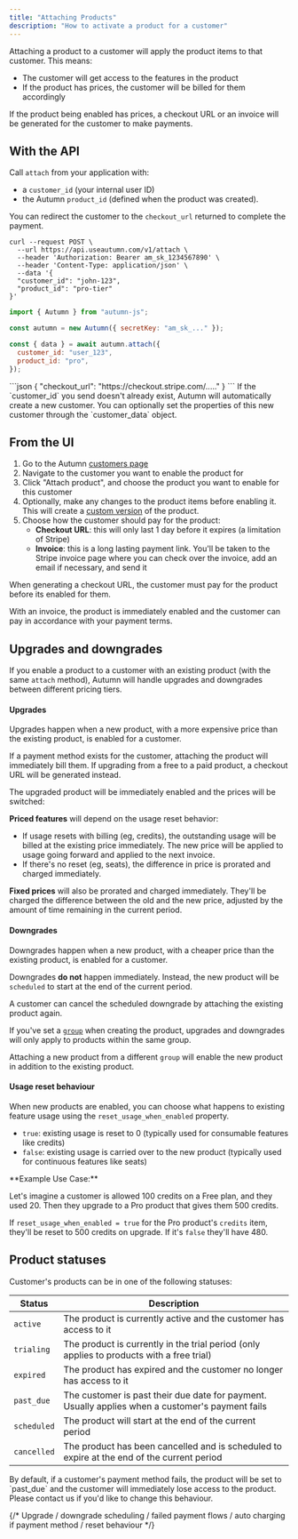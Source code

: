 ```yaml
---
title: "Attaching Products"
description: "How to activate a product for a customer"
---
```


Attaching a product to a customer will apply the product items to that customer. This means:

- The customer will get access to the features in the product
- If the product has prices, the customer will be billed for them accordingly

If the product being enabled has prices, a checkout URL or an invoice will be generated for the customer to make payments.

## With the API

Call `attach` from your application with:

- a `customer_id` (your internal user ID)
- the Autumn `product_id` (defined when the product was created).

You can redirect the customer to the `checkout_url` returned to complete the payment.

<CodeGroup>

```shell cURL
curl --request POST \
  --url https://api.useautumn.com/v1/attach \
  --header 'Authorization: Bearer am_sk_1234567890' \
  --header 'Content-Type: application/json' \
  --data '{
  "customer_id": "john-123",
  "product_id": "pro-tier"
}'
```

```javascript Typescript
import { Autumn } from "autumn-js";

const autumn = new Autumn({ secretKey: "am_sk_..." });

const { data } = await autumn.attach({
  customer_id: "user_123",
  product_id: "pro",
});
```

</CodeGroup>
```json
{
  "checkout_url": "https://checkout.stripe.com/....."
}
```

<Tip>
  If the `customer_id` you send doesn't already exist, Autumn will automatically
  create a new customer. You can optionally set the properties of this new
  customer through the `customer_data` object.
</Tip>

## From the UI

1. Go to the Autumn [customers page](https://app.useautumn.com/customers)
2. Navigate to the customer you want to enable the product for
3. Click "Attach product", and choose the product you want to enable for this customer
4. Optionally, make any changes to the product items before enabling it. This will create a [custom version](/customers/managing-customers#custom-product-versions) of the product.
5. Choose how the customer should pay for the product:
   - **Checkout URL**: this will only last 1 day before it expires (a limitation of Stripe)
   - **Invoice**: this is a long lasting payment link. You'll be taken to the Stripe invoice page where you can check over the invoice, add an email if necessary, and send it

<Note>
  When generating a checkout URL, the customer must pay for the product before
  its enabled for them. 
  
  With an invoice, the product is immediately enabled and
  the customer can pay in accordance with your payment terms.

</Note>

## Upgrades and downgrades

If you enable a product to a customer with an existing product (with the same `attach` method), Autumn will handle upgrades and downgrades between different pricing tiers.

#### Upgrades

Upgrades happen when a new product, with a more expensive price than the existing product, is enabled for a customer.

<Warning>
  If a payment method exists for the customer, attaching the product will
  immediately bill them. If upgrading from a free to a paid product, a checkout
  URL will be generated instead.
</Warning>

The upgraded product will be immediately enabled and the prices will be switched:

**Priced features** will depend on the usage reset behavior:

- If usage resets with billing (eg, credits), the outstanding usage will be billed at the existing price immediately. The new price will be applied to usage going forward and applied to the next invoice.
- If there's no reset (eg, seats), the difference in price is prorated and charged immediately.

**Fixed prices** will also be prorated and charged immediately. They'll be charged the difference between the old and the new price, adjusted by the amount of time remaining in the current period.

#### Downgrades

Downgrades happen when a new product, with a cheaper price than the existing product, is enabled for a customer.

Downgrades **do not** happen immediately. Instead, the new product will be `scheduled` to start at the end of the current period.

A customer can cancel the scheduled downgrade by attaching the existing product again.

<Note>

If you've set a [`group`](/products/create-product#product-properties) when creating the product, upgrades and
downgrades will only apply to products within the same group.

Attaching a new product from a different `group` will enable the new product in
addition to the existing product.

</Note>

#### Usage reset behaviour

When new products are enabled, you can choose what happens to existing feature usage using the `reset_usage_when_enabled` property.

- `true`: existing usage is reset to 0 (typically used for consumable features like credits)
- `false`: existing usage is carried over to the new product (typically used for continuous features like seats)

<Info>
**Example Use Case:**

Let's imagine a customer is allowed 100 credits on a Free plan, and they used 20. Then they upgrade to a Pro product that gives them 500 credits.

If `reset_usage_when_enabled = true` for the Pro product's `credits` item, they'll be reset to 500 credits on upgrade. If it's `false` they'll have 480.

</Info>

## Product statuses

Customer's products can be in one of the following statuses:

| Status      | Description                                                                                      |
| ----------- | ------------------------------------------------------------------------------------------------ |
| `active`    | The product is currently active and the customer has access to it                                |
| `trialing`  | The product is currently in the trial period (only applies to products with a free trial)        |
| `expired`   | The product has expired and the customer no longer has access to it                              |
| `past_due`  | The customer is past their due date for payment. Usually applies when a customer's payment fails |
| `scheduled` | The product will start at the end of the current period                                          |
| `cancelled` | The product has been cancelled and is scheduled to expire at the end of the current period       |

<Warning>
  By default, if a customer's payment method fails, the product will be set to
  `past_due` and the customer will immediately lose access to the product.
  Please contact us if you'd like to change this behaviour.
</Warning>

{/* Upgrade / downgrade scheduling / failed payment flows / auto charging if payment method / reset behaviour */}
